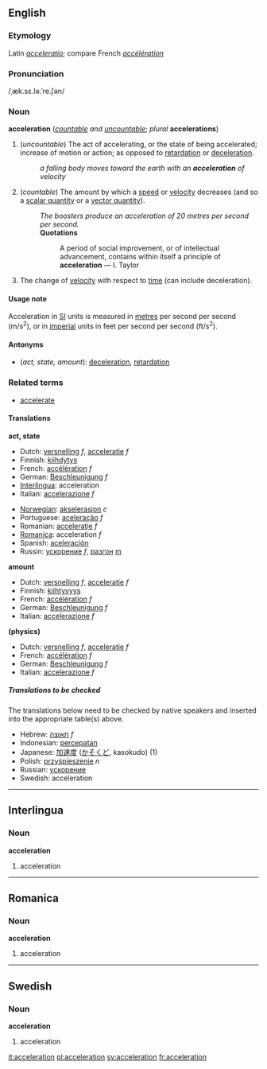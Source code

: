 ==English==

===Etymology===
Latin ''[[acceleratio]]''; compare French ''[[accélération]]''

===Pronunciation===
/ˌæk.sɛ.lə.ˈre.ʃən/

===Noun===
'''acceleration''' (''[[countable]] and [[uncountable]]''; ''plural'' '''accelerations''')

#<!--DefA-->(''uncountable'') The act of accelerating, or the state of being accelerated; increase of motion or action; as opposed to [[retardation]] or [[deceleration]].
#:''a falling body moves toward the earth with an '''acceleration''' of velocity''
#<!--DefB-->(''countable'') The amount by which a [[speed]] or [[velocity]] decreases (and so a [[scalar quantity]] or a [[vector quantity]]).
#:''The boosters produce an acceleration of 20 metres per second per second.''
#:'''Quotations'''
#::A period of social improvement, or of intellectual advancement, contains within itself a principle of '''acceleration''' &mdash; I. Taylor
#<!--DefC-->{{physics}} The change of [[velocity]] with respect to [[time]] (can include deceleration).

====Usage note====
Acceleration in [[SI]] units is measured in [[metre]]s per second per second (m/s<sup>2</sup>), or in [[imperial]] units in feet per second per second (ft/s<sup>2</sup>).

====Antonyms====
*<!--DefA--><!--DefB--><!--DefC-->(''act, state, amount''): [[deceleration]], [[retardation]]

===Related terms===
*[[accelerate]]

<!--these need to go on separate pages
===Derived expressions===
''all from astronomy and physics''

*'''Acceleration of the moon''': the increase of the moon's mean motion in its orbit, in consequence of which its period of revolution is now shorter than in ancient times
*'''Acceleration and retardation of the tides''': See '''Priming of the tides''', under [[Priming]]
*'''Diurnal acceleration of the fixed stars''': the amount by which their apparent diurnal motion exceeds that of the sun, in consequence of which they daily come to the meridian of any place about three minutes fifty-six seconds of solar time earlier than on the day preceding
*'''Acceleration of the planets''': the increasing velocity of their motion, in proceeding from the apogee to the perigee of their orbits
-->

====Translations====

<!--DefA-->'''act, state'''
{{top}}
<!--Put translations for languages from A to I here-->
*Dutch: [[versnelling]] ''f'', [[acceleratie]] ''f''
*Finnish: [[kiihdytys]]
*French: [[accélération]] ''f''
*German: [[Beschleunigung]] ''f''
*[[Interlingua]]: acceleration
*Italian: [[accelerazione]] ''f''
{{mid}}
<!--Put translations for languages from J to Z here-->
*[[Norwegian]]: [[akselerasjon]] ''c''
*Portuguese: [[aceleração]] ''f''
*Romanian: [[acceleraţie]] ''f''
*[[Romanica]]: acceleration ''f''
*Spanish: [[aceleración]]
*Russin: [[ускорение]] ''f'', [[разгон]] [[m]]
{{bottom}}

<!--DefB-->'''amount'''
{{top}}
<!--Put translations for languages from A to I here-->
*Dutch: [[versnelling]] ''f'', [[acceleratie]] ''f''
*Finnish: [[kiihtyvyys]]
*French: [[accélération]] ''f''
*German: [[Beschleunigung]] ''f''
*Italian: [[accelerazione]] ''f''
{{mid}}
<!--Put translations for languages from J to Z here-->
{{bottom}}

<!--DefC-->'''(physics)'''
{{top}}
<!--Put translations for languages from A to I here-->
*Dutch: [[versnelling]] ''f'', [[acceleratie]] ''f''
*French: [[accélération]] ''f''
*German: [[Beschleunigung]] ''f''
*Italian: [[accelerazione]] ''f''
{{mid}}
<!--Put translations for languages from J to Z here-->
{{bottom}}


=====Translations to be checked=====
<!--Remove this section once all of the translations below have been moved into the tables above.-->

{{checktrans}}
The translations below need to be checked by native speakers and inserted into the appropriate table(s) above.

*Hebrew: [[תאוצה]] ''f''
*Indonesian: [[cepat|percepatan]]
*Japanese: [[加速度]] ([[かそくど]], kasokudo) (1)
*Polish: [[przyśpieszenie]] ''n''
*Russian: [[ускорение]]
*Swedish: acceleration

----

==Interlingua==
===Noun===
'''acceleration'''

#<!--DefA-->acceleration

----
==Romanica==
===Noun===
'''acceleration'''

#<!--DefA-->acceleration

----
==Swedish==
===Noun===
'''acceleration'''

#<!--DefA-->acceleration

[[it:acceleration]]
[[pl:acceleration]]
[[sv:acceleration]]
[[fr:acceleration]]